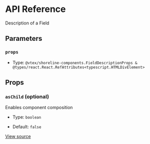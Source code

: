 # API Reference

Description of a Field

## Parameters

### `props`

- Type: `@vtex/shoreline-components.FieldDescriptionProps & @types/react.React.RefAttributes<typescript.HTMLDivElement>`

## Props

### `asChild` (optional)

Enables component composition

- Type: `boolean`

- Default: `false`

[View source](https://github.com/vtex/shoreline/blob/cb4b264ac/packages/components/src/field/field-description.tsx#L9)
